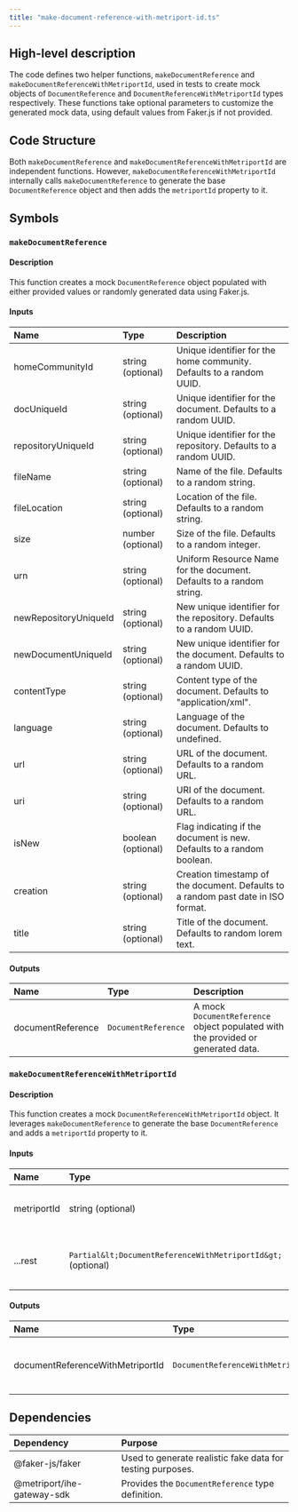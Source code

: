 ```yaml
---
title: "make-document-reference-with-metriport-id.ts"
---
```


## High-level description
The code defines two helper functions, `makeDocumentReference` and `makeDocumentReferenceWithMetriportId`, used in tests to create mock objects of `DocumentReference` and `DocumentReferenceWithMetriportId` types respectively. These functions take optional parameters to customize the generated mock data, using default values from Faker.js if not provided.

## Code Structure
Both `makeDocumentReference` and `makeDocumentReferenceWithMetriportId` are independent functions. However, `makeDocumentReferenceWithMetriportId` internally calls `makeDocumentReference` to generate the base `DocumentReference` object and then adds the `metriportId` property to it.

## Symbols

### `makeDocumentReference`
#### Description
This function creates a mock `DocumentReference` object populated with either provided values or randomly generated data using Faker.js.

#### Inputs
| Name | Type | Description |
|:-----|:-----|:------------|
| homeCommunityId | string (optional) |  Unique identifier for the home community. Defaults to a random UUID. |
| docUniqueId | string (optional) | Unique identifier for the document. Defaults to a random UUID. |
| repositoryUniqueId | string (optional) | Unique identifier for the repository. Defaults to a random UUID. |
| fileName | string (optional) | Name of the file. Defaults to a random string. |
| fileLocation | string (optional) | Location of the file. Defaults to a random string. |
| size | number (optional) | Size of the file. Defaults to a random integer. |
| urn | string (optional) | Uniform Resource Name for the document. Defaults to a random string. |
| newRepositoryUniqueId | string (optional) | New unique identifier for the repository. Defaults to a random UUID. |
| newDocumentUniqueId | string (optional) | New unique identifier for the document. Defaults to a random UUID. |
| contentType | string (optional) | Content type of the document. Defaults to "application/xml". |
| language | string (optional) | Language of the document. Defaults to undefined. |
| url | string (optional) | URL of the document. Defaults to a random URL. |
| uri | string (optional) | URI of the document. Defaults to a random URL. |
| isNew | boolean (optional) | Flag indicating if the document is new. Defaults to a random boolean. |
| creation | string (optional) | Creation timestamp of the document. Defaults to a random past date in ISO format. |
| title | string (optional) | Title of the document. Defaults to random lorem text. |

#### Outputs
| Name | Type | Description |
|:-----|:-----|:------------|
| documentReference | `DocumentReference` | A mock `DocumentReference` object populated with the provided or generated data. |


### `makeDocumentReferenceWithMetriportId`
#### Description
This function creates a mock `DocumentReferenceWithMetriportId` object. It leverages `makeDocumentReference` to generate the base `DocumentReference` and adds a `metriportId` property to it.

#### Inputs
| Name | Type | Description |
|:-----|:-----|:------------|
| metriportId | string (optional) | Unique identifier assigned by Metriport. Defaults to a random UUID. |
| ...rest | `Partial&lt;DocumentReferenceWithMetriportId&gt;` (optional) |  Rest of the parameters are passed to `makeDocumentReference` to construct the base object. |

#### Outputs
| Name | Type | Description |
|:-----|:-----|:------------|
| documentReferenceWithMetriportId | `DocumentReferenceWithMetriportId` | A mock `DocumentReferenceWithMetriportId` object with a `metriportId` and other properties from `DocumentReference`. |

## Dependencies
| Dependency | Purpose |
|:-----------|:--------|
| @faker-js/faker | Used to generate realistic fake data for testing purposes. |
| @metriport/ihe-gateway-sdk | Provides the `DocumentReference` type definition. |

